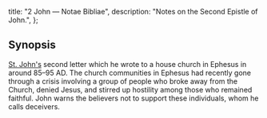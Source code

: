   title: "2 John — Notae Bibliae",
  description: "Notes on the Second Epistle of John.",
};

<Initial text="Second John"/>

## Synopsis

[St. John's](/people/saints/apostles/john) second letter which he wrote to a house church in Ephesus in around 85–95 AD. The church communities in Ephesus had recently gone through a crisis involving a group of people who broke away from the Church, denied Jesus, and stirred up hostility among those who remained faithful. John warns the believers not to support these individuals, whom he calls deceivers.
